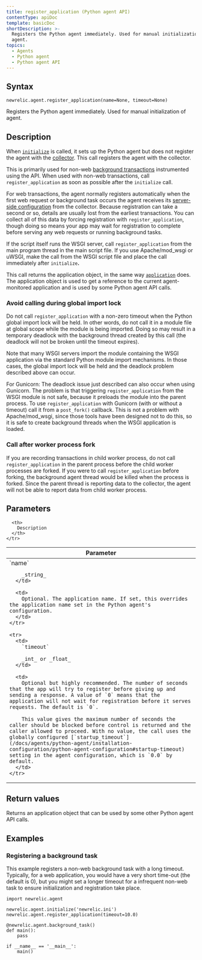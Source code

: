 ```yaml
---
title: register_application (Python agent API)
contentType: apiDoc
template: basicDoc
shortDescription: >-
  Registers the Python agent immediately. Used for manual initialization of
  agent.
topics:
  - Agents
  - Python agent
  - Python agent API
---
```


## Syntax

```
newrelic.agent.register_application(name=None, timeout=None)
```

Registers the Python agent immediately. Used for manual initialization of agent.

## Description

When [`initialize`](/docs/agents/python-agent/python-agent-api/initialize) is called, it sets up the Python agent but does not register the agent with the [collector](/docs/accounts-partnerships/education/getting-started-new-relic/glossary#collector). This call registers the agent with the collector.

This is primarily used for non-web [background transactions](/docs/agents/python-agent/python-agent-api/background_task) instrumented using the API. When used with non-web transactions, call `register_application` as soon as possible after the `initialize` call.

For web transactions, the agent normally registers automatically when the first web request or background task occurs the agent receives its [server-side configuration](/docs/agents/manage-apm-agents/configuration/configure-agent#ssc) from the collector. Because registration can take a second or so, details are usually lost from the earliest transactions. You can collect all of this data by forcing registration with `register_application`, though doing so means your app may wait for registration to complete before serving any web requests or running background tasks.

If the script itself runs the WSGI server, call `register_application` from the main program thread in the main script file. If you use Apache/mod_wsgi or uWSGI, make the call from the WSGI script file and place the call immediately after `initialize`**.**

This call returns the application object, in the same way [`application`](/docs/agents/python-agent/python-agent-api/application) does. The application object is used to get a reference to the current agent-monitored application and is used by some Python agent API calls.

### Avoid calling during global import lock

Do not call `register_application` with a non-zero timeout when the Python global import lock will be held. In other words, do not call it in a module file at global scope while the module is being imported. Doing so may result in a temporary deadlock with the background thread created by this call (the deadlock will not be broken until the timeout expires).

Note that many WSGI servers import the module containing the WSGI application via the standard Python module import mechanisms. In those cases, the global import lock will be held and the deadlock problem described above can occur.

For Gunicorn: The deadlock issue just described can also occur when using Gunicorn. The problem is that triggering `register_application` from the WSGI module is not safe, because it preloads the module into the parent process. To use `register_application` with Gunicorn (with or without a timeout) call it from a `post_fork()` callback. This is not a problem with Apache/mod_wsgi, since those tools have been designed not to do this, so it is safe to create background threads when the WSGI application is loaded.

### Call after worker process fork

If you are recording transactions in child worker process, do not call `register_application` in the parent process before the child worker processes are forked. If you were to call `register_application` before forking, the background agent thread would be killed when the process is forked. Since the parent thread is reporting data to the collector, the agent will not be able to report data from child worker process.

## Parameters

<Table>
  <thead>
    <tr>
      <th width="25%">
        Parameter
      </th>

      <th>
        Description
      </th>
    </tr>
  </thead>

  <tbody>
    <tr>
      <td>
        `name`

        _string_
      </td>

      <td>
        Optional. The application name. If set, this overrides the application name set in the Python agent's configuration.
      </td>
    </tr>

    <tr>
      <td>
        `timeout`

        _int_ or _float_
      </td>

      <td>
        Optional but highly recommended. The number of seconds that the app will try to register before giving up and sending a response. A value of `0` means that the application will not wait for registration before it serves requests. The default is `0`.

        This value gives the maximum number of seconds the caller should be blocked before control is returned and the caller allowed to proceed. With no value, the call uses the globally configured [`startup_timeout`](/docs/agents/python-agent/installation-configuration/python-agent-configuration#startup-timeout) setting in the agent configuration, which is `0.0` by default.
      </td>
    </tr>
  </tbody>
</Table>

## Return values

Returns an application object that can be used by some other Python agent API calls.

## Examples

### Registering a background task

This example registers a non-web background task with a long timeout. Typically, for a web application, you would have a very short time-out (the default is 0), but you might set a longer timeout for a infrequent non-web task to ensure initialization and registration take place.

```
import newrelic.agent

newrelic.agent.initialize('newrelic.ini')
newrelic.agent.register_application(timeout=10.0)

@newrelic.agent.background_task()
def main():
    pass

if __name__ == '__main__':
    main()
```
